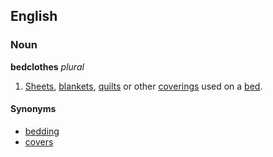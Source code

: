 ==English==
===Noun===
'''bedclothes''' ''plural''

#[[Sheet]]s, [[blanket]]s, [[quilt]]s or other [[covering]]s used on a [[bed]].

====Synonyms====
*[[bedding]]
*[[cover]]s